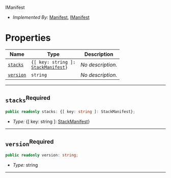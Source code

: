  IManifest <a name="IManifest" id="cdktf.IManifest"></a>

- *Implemented By:* <a href="#cdktf.Manifest">Manifest</a>, <a href="#cdktf.IManifest">IManifest</a>


# Properties <a name="Properties" id="Properties"></a>

| **Name** | **Type** | **Description** |
| --- | --- | --- |
| <code><a href="#cdktf.IManifest.property.stacks">stacks</a></code> | <code>{[ key: string ]: <a href="#cdktf.StackManifest">StackManifest</a>}</code> | *No description.* |
| <code><a href="#cdktf.IManifest.property.version">version</a></code> | <code>string</code> | *No description.* |

---

## `stacks`<sup>Required</sup> <a name="stacks" id="cdktf.IManifest.property.stacks"></a>

```typescript
public readonly stacks: {[ key: string ]: StackManifest};
```

- *Type:* {[ key: string ]: <a href="#cdktf.StackManifest">StackManifest</a>}

---

## `version`<sup>Required</sup> <a name="version" id="cdktf.IManifest.property.version"></a>

```typescript
public readonly version: string;
```

- *Type:* string

---
